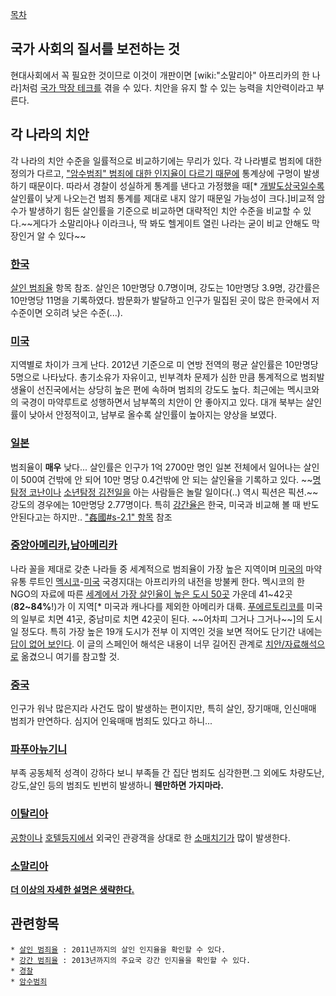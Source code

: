 [[목차]]

== 국가 사회의 질서를 보전하는 것 ==
현대사회에서 꼭 필요한 것이므로 이것이 개판이면 [wiki:"소말리아" 아프리카의 한 나라]처럼 [[국가 막장 테크]]를 겪을 수 있다. 치안을 유지 할 수 있는 능력을 치안력이라고 부른다.


== 각 나라의 치안 ==
각 나라의 치안 수준을 일률적으로 비교하기에는 무리가 있다. 각 나라별로 범죄에 대한 정의가 다르고, [["암수범죄" 범죄에 대한 인지율이 다르기 때문에]] 통계상에 구멍이 발생하기 때문이다. 따라서 경찰이 성실하게 통계를 낸다고 가정했을 때[* [[개발도상국]]일수록 살인률이 낮게 나오는건 범죄 통계를 제대로 내지 않기 때문일 가능성이 크다.]비교적 암수가 발생하기 힘든 살인률을 기준으로 비교하면 대략적인 치안 수준을 비교할 수 있다.~~게다가 소말리아나 이라크나, 딱 봐도 헬게이트 열린 나라는 굳이 비교 안해도 막장인거 알 수 있다~~
=== [[한국]] ===
[[살인 범죄율]] 항목 참조. 살인은 10만명당 0.7명이며, 강도는 10만명당 3.9명, 강간률은 10만명당 11명을 기록하였다. 밤문화가 발달하고 인구가 밀집된 곳이 많은 한국에서 저 수준이면 오히려 낮은 수준(...). 

=== [[미국]] ===
지역별로 차이가 크게 난다. 2012년 기준으로 미 연방 전역의 평균 살인률은 10만명당 5명으로 나타났다. 총기소유가 자유이고, 빈부격차 문제가 심한 만큼 통계적으로 범죄발생율이 선진국에서는 상당히 높은 편에 속하며 범죄의 강도도 높다. 최근에는 멕시코와의 국경이 마약루트로 성행하면서 남부쪽의 치안이 안 좋아지고 있다. 대개 북부는 살인률이 낮아서 안정적이고, 남부로 올수록 살인률이 높아지는 양상을 보였다.
=== [[일본]] ===
범죄율이 '''매우''' 낮다... 살인률은 인구가 1억 2700만 명인 일본 전체에서 일어나는 살인이 500여 건밖에 안 되어 10만 명당 0.4건밖에 안 되는 살인율을 기록하고 있다. ~~[[명탐정 코난]]이나 [[소년탐정 김전일]]을 아는 사람들은 놀랄 일이다(..) 역시 픽션은 픽션.~~ 강도의 경우에는 10만명당 2.77명이다. 특히 [[강간율]]은 한국, 미국과 비교해 볼 때 반도 안된다고는 하지만.. [["姦國#s-2.1" 항목]] 참조

=== [[중앙아메리카]],[[남아메리카]] ===
나라 꼴을 제대로 갖춘 나라들 중 세계적으로 범죄율이 가장 높은 지역이며 [[미국]]의 마약 유통 루트인 [[멕시코]]-[[미국]] 국경지대는 아프리카의 내전을 방불케 한다. 멕시코의 한 NGO의 자료에 따른 [http://www.seguridadjusticiaypaz.org.mx/sala-de-prensa/941-por-tercer-ano-consecutivo-san-pedro-sula-es-la-ciudad-mas-violenta-del-mundo 세계에서 가장 살인율이 높은 도시 50곳] 가운데 41~42곳 ('''82~84%'''!)가 이 지역[* 미국과 캐나다를 제외한 아메리카 대륙. [[푸에르토리코]]를 미국의 일부로 치면 41곳, 중남미로 치면 42곳이 된다. ~~어차피 그거나 그거나~~]의 도시일 정도다. 특히 가장 높은 19개 도시가 전부 이 지역인 것을 보면 적어도 단기간 내에는 [[답이 없다|답이 없어 보인다]]. 이 글의 스페인어 해석은 내용이 너무 길어진 관계로 [[치안/자료해석]]으로 옮겼으니 여기를 참고할 것.
=== [[중국]] ===
인구가 워낙 많은지라 사건도 많이 발생하는 편이지만, 특히 살인, 장기매매, 인신매매 범죄가 만연하다. 심지어 인육매매 범죄도 있다고 하니...
=== [[파푸아뉴기니]] ===
부족 공동체적 성격이 강하다 보니 부족들 간 집단 범죄도 심각한편.그 외에도 차량도난,강도,살인 등의 범죄도 빈번히 발생하니 '''웬만하면 가지마라.'''
=== [[이탈리아]] ===
[[공항]]이나 [[호텔]]등지에서 외국인 관광객을 상대로 한 [[소매치기]]가 많이 발생한다.
=== [[소말리아]] ===
'''[[더 이상의 자세한 설명은 생략한다.]]'''
== 관련항목 ==
 * [[살인 범죄율]] : 2011년까지의 살인 인지율을 확인할 수 있다.
 * [[강간 범죄율]] : 2013년까지의 주요국 강간 인지율을 확인할 수 있다.
 * [[경찰]]
 * [[암수범죄]] 

